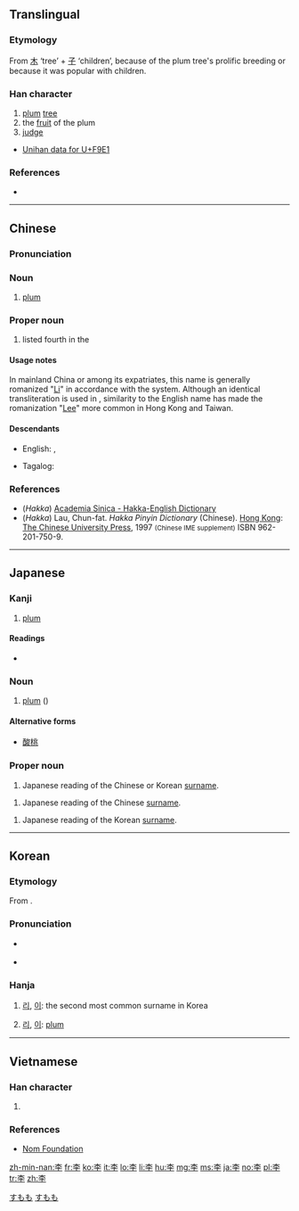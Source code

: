 ==Translingual==

===Etymology===
From [[木]] ‘tree’ + [[子]] ‘children’, because of the plum tree's prolific breeding or because it was popular with children.

===Han character===
{{Han char|rn=75|rad=木|as=03|sn=7|four=40407|canj=DND|ids=⿱木子}}

# [[plum]] [[tree]]
# the [[fruit]] of the plum
# [[judge]]

*[http://www.unicode.org/cgi-bin/GetUnihanData.pl?codepoint=F9E1 Unihan data for U+F9E1]

===References===
* {{Han ref|kx=0511.110|dkj=14459|dj=0895.090|hdz=21162.080|uh=674E|ud=26446|bh=A7F5|bd=42997}}

----

==Chinese==
{{zh-forms}}

===Pronunciation===
{{zh-pron
|m=lǐ,Lǐ
|c=lei5
|h=pfs=lí;hpy=li3
|mn=lí
|w=
|mc=y
|oc=y
|ma=
|cat=n,pn
}}

===Noun===
{{zh-noun}}

# [[plum]]

===Proper noun===
{{zh-proper noun}}

# {{surname|lang=zh|dot=,}} listed fourth in the ''{{w|Baijiaxing}}''

====Usage notes====
In mainland China or among its expatriates, this name is generally romanized "[[Li]]" in accordance with the {{w|Hanyu Pinyin}} system. Although an identical transliteration is used in {{w|Wade-Giles}}, similarity to the English name has made the romanization "[[Lee]]" more common in Hong Kong and Taiwan.

====Descendants====
* English: {{l|en|Li}}, {{l|en|Lee}}
* {{qualifier|Hokkien dialect}} Tagalog: {{l|tl|Sy}}

===References===
*(''Hakka'') [http://minhakka.ling.sinica.edu.tw/bkg/hakyin/search.php?DETAIL=1&LIMIT=id=20390&dbname=su_tian_1&graph=2 Academia Sinica - Hakka-English Dictionary]
*(''Hakka'') Lau, Chun-fat. ''Hakka Pinyin Dictionary'' (Chinese). [[Hong Kong]]: [[w:Chinese University of Hong Kong|The Chinese University Press]], 1997 <small>(Chinese IME supplement)</small> ISBN 962-201-750-9.

----

==Japanese==

===Kanji===
{{ja-kanji|grade=n|rs=木03}}

# [[plum]]

====Readings====
* {{ja-readings|goon=[[り]] (ri)|kanon=[[り]] (ri)|, [[い]] (i)| kun=[[すもも]] (sumomo)}}

===Noun===
{{ja-noun|すもも}}

# [[plum]] ({{taxlink|Prunus salicina|species|noshow=1}})

====Alternative forms====
* [[酸桃]]

===Proper noun===
{{ja-pos|リ|proper|hira=り}}

# Japanese reading of the Chinese or Korean [[surname]].

{{ja-pos|リー|proper|hira=りい}}

# Japanese reading of the Chinese [[surname]].

{{ja-pos|イ|proper|hira=い}}

# Japanese reading of the Korean [[surname]].

[[Category:ja:Foods|すもも]]
[[Category:ja:Fruits|すもも]]

----

==Korean==

===Etymology===
From {{etyl|cmn|ko}} {{term|李||plum|lang=cmn}}.

===Pronunciation===
* {{a|North Korea}} {{IPA|[ɾiː]|lang=ko}}
* {{a|South Korea}} {{IPA|[iː]|lang=ko}}

===Hanja===
{{ko-hanja|hangeul=[[리]], [[이]]|eumhun=[[자두]](Jadu)|rv=[[Lee]], (NK) [[ri]], [[Rhee]], (SK) [[i]], [[I]]|mr=(NK) ri, (SK) i, Yi|y=(NK) li, (SK) i}}

# {{context|North Korea|lang=ko}} [[리]], {{context|South Korea|lang=ko}} [[이]]: the second most common surname in Korea
# {{context|North Korea|lang=ko}} [[리]], {{context|South Korea|lang=ko}} [[이]]: [[plum]]

----

==Vietnamese==

===Han character===
{{vi-hantu|[[lý]], [[lí]]|rs=木03}}

# {{defn|lang=vi|sort=木03}}

===References===
*[http://nomfoundation.org/common/nom_details.php?codepoint=674e Nom Foundation]

[[zh-min-nan:李]]
[[fr:李]]
[[ko:李]]
[[it:李]]
[[lo:李]]
[[li:李]]
[[hu:李]]
[[mg:李]]
[[ms:李]]
[[ja:李]]
[[no:李]]
[[pl:李]]
[[tr:李]]
[[zh:李]]